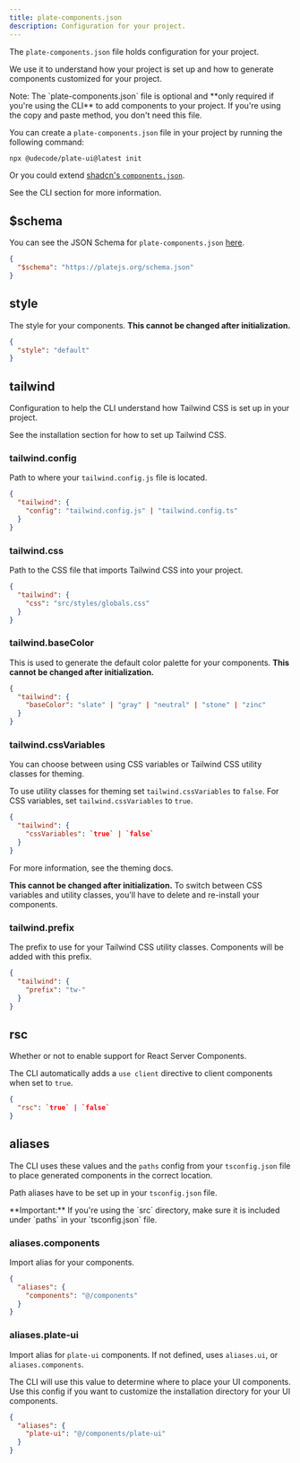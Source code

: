 ```yaml
---
title: plate-components.json
description: Configuration for your project.
---
```


The `plate-components.json` file holds configuration for your project.

We use it to understand how your project is set up and how to generate components customized for your project.

<Callout className="mt-6">
  Note: The `plate-components.json` file is optional and **only required if you're
  using the CLI** to add components to your project. If you're using the copy
  and paste method, you don't need this file.
</Callout>

You can create a `plate-components.json` file in your project by running the following command:

```bash
npx @udecode/plate-ui@latest init
```

Or you could extend [shadcn's `components.json`](https://ui.shadcn.com/docs/components-json).

See the <Link href="/docs/components/cli">CLI section</Link> for more information.

## $schema

You can see the JSON Schema for `plate-components.json` [here](https://platejs.org/schema.json).

```json title="plate-components.json"
{
  "$schema": "https://platejs.org/schema.json"
}
```

## style

The style for your components. **This cannot be changed after initialization.**

```json title="plate-components.json"
{
  "style": "default"
}
```

## tailwind

Configuration to help the CLI understand how Tailwind CSS is set up in your project.

See the <Link href="/docs/installation">installation section</Link> for how to set up Tailwind CSS.

### tailwind.config

Path to where your `tailwind.config.js` file is located.

```json title="plate-components.json"
{
  "tailwind": {
    "config": "tailwind.config.js" | "tailwind.config.ts"
  }
}
```

### tailwind.css

Path to the CSS file that imports Tailwind CSS into your project.

```json title="plate-components.json"
{
  "tailwind": {
    "css": "src/styles/globals.css"
  }
}
```

### tailwind.baseColor

This is used to generate the default color palette for your components. **This cannot be changed after initialization.**

```json title="plate-components.json"
{
  "tailwind": {
    "baseColor": "slate" | "gray" | "neutral" | "stone" | "zinc"
  }
}
```

### tailwind.cssVariables

You can choose between using CSS variables or Tailwind CSS utility classes for theming.

To use utility classes for theming set `tailwind.cssVariables` to `false`. For CSS variables, set `tailwind.cssVariables` to `true`.

```json title="plate-components.json"
{
  "tailwind": {
    "cssVariables": `true` | `false`
  }
}
```

For more information, see the <Link href="/docs/theming">theming docs</Link>.

**This cannot be changed after initialization.** To switch between CSS variables and utility classes, you'll have to delete and re-install your components.

### tailwind.prefix

The prefix to use for your Tailwind CSS utility classes. Components will be added with this prefix.

```json title="plate-components.json"
{
  "tailwind": {
    "prefix": "tw-"
  }
}
```

## rsc

Whether or not to enable support for React Server Components.

The CLI automatically adds a `use client` directive to client components when set to `true`.

```json title="plate-components.json"
{
  "rsc": `true` | `false`
}
```

## aliases

The CLI uses these values and the `paths` config from your `tsconfig.json` file to place generated components in the correct location.

Path aliases have to be set up in your `tsconfig.json` file.

<Callout className="mt-6">
  **Important:** If you're using the `src` directory, make sure it is included
  under `paths` in your `tsconfig.json` file.
</Callout>

### aliases.components

Import alias for your components.

```json title="plate-components.json"
{
  "aliases": {
    "components": "@/components"
  }
}
```


### aliases.plate-ui

Import alias for `plate-ui` components. If not defined, uses `aliases.ui`, or `aliases.components`. 

The CLI will use this value to determine where to place your UI components. Use this config if you want to customize the installation directory for your UI components.

```json title="plate-components.json"
{
  "aliases": {
    "plate-ui": "@/components/plate-ui"
  }
}
```